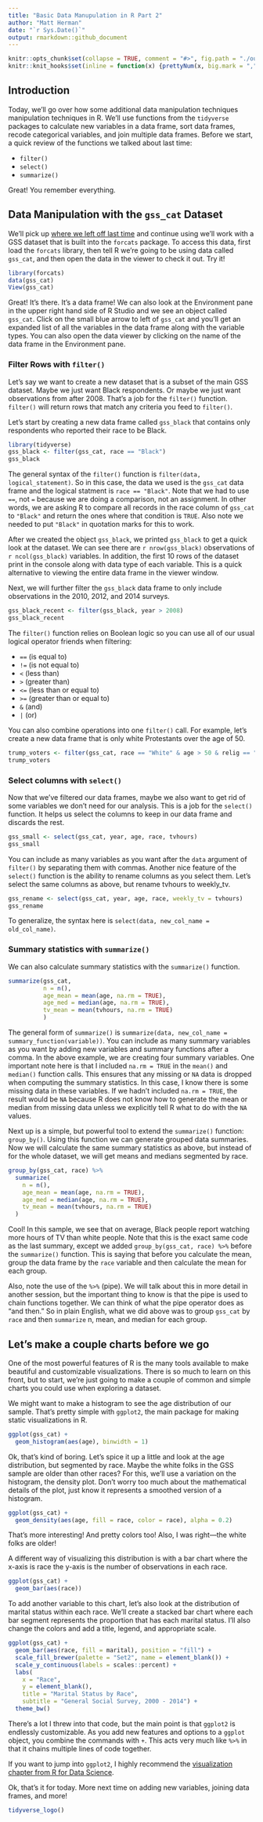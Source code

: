 ```yaml
---
title: "Basic Data Manupulation in R Part 2"
author: "Matt Herman"
date: "`r Sys.Date()`"
output: rmarkdown::github_document
---
```


```r
knitr::opts_chunk$set(collapse = TRUE, comment = "#>", fig.path = "./output/figures/")
knitr::knit_hooks$set(inline = function(x) {prettyNum(x, big.mark = ",")})
```
## Introduction

Today, we'll go over how some additional data manipulation techniques  manipulation techniques in R. We'll use functions from the `tidyverse` packages to calculate new variables in a data frame, sort data frames, recode categorical variables, and join multiple data frames. Before we start, a quick review of the functions we talked about last time:

* `filter()`
* `select()`
* `summarize()`

Great! You remember everything.

## Data Manipulation with the `gss_cat` Dataset

We'll pick up [where we left off last time](https://github.com/mfherman/r-study-group/blob/master/docs/basic_data_manip.md) and continue using we'll work with a GSS dataset that is built into the `forcats` package. To access this data, first load the `forcats` library, then tell R we're going to be using data called `gss_cat`, and then open the data in the viewer to check it out. Try it!

```r
library(forcats)
data(gss_cat)
View(gss_cat)
```

Great! It's there. It's a data frame! We can also look at the Environment pane in the upper right hand side of R Studio and we see an object called `gss_cat`. Click on the small blue arrow to left of `gss_cat` and you'll get an expanded list of all the variables in the data frame along with the variable types. You can also open the data viewer by clicking on the name of the data frame in the Environment pane.

### Filter Rows with `filter()`

Let's say we want to create a new dataset that is a subset of the main GSS dataset. Maybe we just want Black respondents. Or maybe we just want observations from after 2008. That's a job for the `filter()` function. `filter()` will return rows that match any criteria you feed to `filter()`.

Let's start by creating a new data frame called `gss_black` that contains only respondents who reported their race to be Black.

```r
library(tidyverse)
gss_black <- filter(gss_cat, race == "Black")
gss_black
```

The general syntax of the `filter()` function is `filter(data, logical_statement)`. So in this case, the data we used is the `gss_cat` data frame and the logical statment is `race == "Black"`. Note that we had to use `==`, not `=` because we are doing a comparison, not an assignment. In other words, we are asking R to compare all records in the race column of `gss_cat` to `"Black"` and return the ones where that condition is `TRUE`. Also note we needed to put `"Black"` in quotation marks for this to work. 

After we created the object `gss_black`, we printed `gss_black` to get a quick look at the dataset. We can see there are `r nrow(gss_black)` observations of `r ncol(gss_black)` variables. In addition, the first 10 rows of the dataset print in the console along with data type of each variable. This is a quick alternative to viewing the entire data frame in the viewer window.

Next, we will further filter the `gss_black` data frame to only include observations in the 2010, 2012, and 2014 surveys.

```r
gss_black_recent <- filter(gss_black, year > 2008)
gss_black_recent
```

The `filter()` function relies on Boolean logic so you can use all of our usual logical operator friends when filtering:

* `==` (is equal to)
* `!=` (is not equal to)
* `<` (less than)
* `>` (greater than)
* `<=` (less than or equal to)
* `>=` (greater than or equal to)
* `&` (and)
* `|` (or)

You can also combine operations into one `filter()` call. For example, let's create a new data frame that is only white Protestants over the age of 50.

```r
trump_voters <- filter(gss_cat, race == "White" & age > 50 & relig == "Protestant")
trump_voters
```

### Select columns with `select()`
Now that we've filtered our data frames, maybe we also want to get rid of some variables we don't need for our analysis. This is a job for the `select()` function. It helps us select the columns to keep in our data frame and discards the rest.

```r
gss_small <- select(gss_cat, year, age, race, tvhours)
gss_small
```
You can include as many variables as you want after the `data` argument of `filter()` by separating them with commas. Another nice feature of the `select()` function is the ability to rename columns as you select them. Let's select the same columns as above, but rename tvhours to weekly_tv.

```r
gss_rename <- select(gss_cat, year, age, race, weekly_tv = tvhours)
gss_rename
```

To generalize, the syntax here is `select(data, new_col_name = old_col_name)`.

### Summary statistics with `summarize()`

We can also calculate summary statistics with the `summarize()` function.

```r
summarize(gss_cat,
          n = n(),
          age_mean = mean(age, na.rm = TRUE),
          age_med = median(age, na.rm = TRUE),
          tv_mean = mean(tvhours, na.rm = TRUE)
          )
```

The general form of `summarize()` is `summarize(data, new_col_name = summary_function(variable))`. You can include as many summary variables as you want by adding new variables and summary functions after a comma. In the above example, we are creating four summary variables. One important note here is that I included `na.rm = TRUE` in the `mean()` and `median()` function calls. This ensures that any missing or `NA` data is dropped when computing the summary statistics. In this case, I know there is some missing data in these variables. If we hadn't included `na.rm = TRUE`, the result would be `NA` because R does not know how to generate the mean or median from missing data unless we explicitly tell R what to do with the `NA` values.

Next up is a simple, but powerful tool to extend the `summarize()` function: `group_by()`. Using this function we can generate grouped data summaries. Now we will calculate the same summary statistics as above, but instead of for the whole dataset, we will get means and medians segmented by race.

```r
group_by(gss_cat, race) %>%
  summarize(
    n = n(),
    age_mean = mean(age, na.rm = TRUE),
    age_med = median(age, na.rm = TRUE),
    tv_mean = mean(tvhours, na.rm = TRUE)
  )
```

Cool! In this sample, we see that on average, Black people report watching more hours of TV than white people. Note that this is the exact same code as the last summary, except we added `group_by(gss_cat, race) %>%` before the `summarize()` function. This is saying that before you calculate the mean, group the data frame by the `race` variable and then calculate the mean for each group.

Also, note the use of the `%>%` (pipe). We will talk about this in more detail in another session, but the important thing to know is that the pipe is used to chain functions together. We can think of what the pipe operator does as "and then." So in plain English, what we did above was to group `gss_cat` by `race` and then `summarize` n, mean, and median for each group.

## Let's make a couple charts before we go

One of the most powerful features of R is the many tools available to make beautiful and customizable visualizations. There is so much to learn on this front, but to start, we're just going to make a couple of common and simple charts you could use when exploring a dataset.

We might want to make a histogram to see the age distribution of our sample. That's pretty simple with `ggplot2`, the main package for making static visualizations in R.

```r
ggplot(gss_cat) +
  geom_histogram(aes(age), binwidth = 1)
```

Ok, that's kind of boring. Let's spice it up a little and look at the age distribution, but segmented by race. Maybe the white folks in the GSS sample are older than other races? For this, we'll use a variation on the histogram, the density plot. Don't worry too much about the mathematical details of the plot, just know it represents a smoothed version of a histogram.

```r
ggplot(gss_cat) +
  geom_density(aes(age, fill = race, color = race), alpha = 0.2)
```

That's more interesting! And pretty colors too! Also, I was right&mdash;the white folks are older!

A different way of visualizing this distribution is with a bar chart where the x-axis is race the y-axis is the number of observations in each race.

```r
ggplot(gss_cat) +
  geom_bar(aes(race))
```

To add another variable to this chart, let's also look at the distribution of marital status within each race. We'll create a stacked bar chart where each bar segment represents the proportion that has each marital status. I'll also change the colors and add a title, legend, and appropriate scale.

```r
ggplot(gss_cat) +
  geom_bar(aes(race, fill = marital), position = "fill") +
  scale_fill_brewer(palette = "Set2", name = element_blank()) +
  scale_y_continuous(labels = scales::percent) +
  labs(
    x = "Race",
    y = element_blank(),
    title = "Marital Status by Race",
    subtitle = "General Social Survey, 2000 - 2014") +
  theme_bw()
```

There's a lot I threw into that code, but the main point is that `ggplot2` is endlessly customizable. As you add new features and options to a `ggplot` object, you combine the commands with `+`. This acts very much like `%>%` in that it chains multiple lines of code together.

If you want to jump into `ggplot2`, I highly recommend the [visualization chapter from R for Data Science](http://r4ds.had.co.nz/data-visualisation.html).

Ok, that's it for today. More next time on adding new variables, joining data frames, and more!

```r
tidyverse_logo()
```